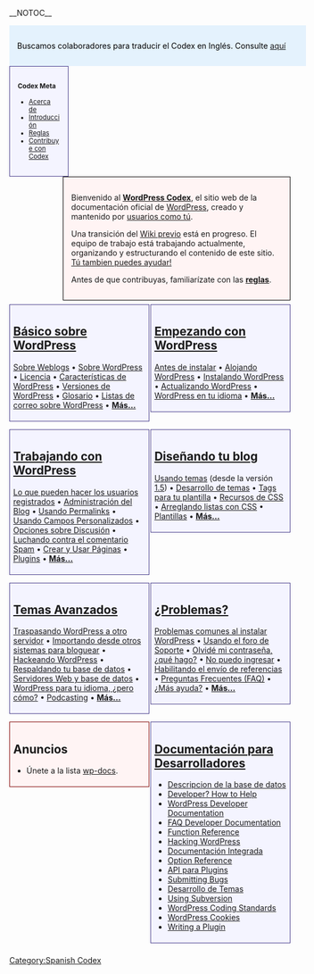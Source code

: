 __NOTOC__
<div style="width: 100%; float: center; background-color: #e4f2fd;color:#000000; padding: 1em">
Buscamos colaboradores para traducir el Codex en Inglés. Consulte [[es:Codex:Contributing to Codex|aquí]]
</div>

<div style="width: 15%; float: left; padding: 1em; background-color: #f4f4ff; border: 1px solid darkslateblue;"><small>
'''Codex Meta'''
* [[es:Codex:About|Acerca de]]
* [[es:Introduction to Codex|Introducci&oacute;n]]
* [[es:Codex Guidelines|Reglas]]
* [[es:Codex:Contributing to Codex|Contribuye con Codex]]
</small></div>
<div style="width:75%; float:right; padding: 1.0em; background-color: #fff4f4; border: 1px solid black;">Bienvenido al '''[[es:Codex:About|WordPress Codex]]''', el sitio web de la documentaci&oacute;n oficial de [[es:WordPress|WordPress]], creado y mantenido por [[Special:Listusers|usuarios como t&uacute;]].

Una transici&oacute;n del [http://wiki.wordpress.org/ Wiki previo] est&aacute; en progreso. El equipo de trabajo est&aacute; trabajando actualmente, organizando y estructurando el contenido de este sitio. [[es:Codex:Contributing to Codex|T&uacute; tambien puedes ayudar!]]

Antes de que contribuyas, familiar&iacute;zate con las [[es:Codex Guidelines|'''reglas''']].
</div>
<div style="width: 100%; position: relative; clear: both;">
<div style="width:47%; float:left; display: inline; padding: 6px; margin: 7px 0; background-color: #f4f4ff; border: 1px solid darkslateblue;">

== [[es:WordPress Basics|B&aacute;sico sobre WordPress]] ==
[[es:Introduction to Blogging|Sobre Weblogs]] &bull; [[es:WordPress|Sobre WordPress]] &bull; [[es:License|Licencia]] &bull; [[es:WordPress Features|Caracter&iacute;sticas de WordPress]] &bull; [[es:WordPress versions|Versiones de WordPress]] &bull; [[es:Glossary|Glosario]] &bull; [[es:Mailing Lists|Listas de correo sobre WordPress]] &bull; '''[[es:WordPress Basics|M&aacute;s&#8230;]]'''

</div>

<div style="width:47%; float:right; display: inline; padding: 6px; margin: 7px 0; background-color: #f4f4ff; border: 1px solid darkslateblue;">

== [[es:Getting Started with WordPress|Empezando con WordPress]] ==
[[es:Before You Install|Antes de instalar]] &bull; [[es:Hosting WordPress|Alojando WordPress]] &bull; [[es:Installing WordPress|Instalando WordPress]] &bull; [[es:Upgrading WordPress|Actualizando WordPress]] &bull; [[es:WordPress Localization|WordPress en tu idioma]] &bull; '''[[es:Getting Started with WordPress|M&aacute;s&#8230;]]'''

</div>
<div style="width:47%; clear: both; float:left; display: inline; padding: 6px; margin: 7px 0; background-color: #f4f4ff; border: 1px solid darkslateblue;">

== [[es:Working with WordPress|Trabajando con WordPress]] ==
[[es:Registered User Features|Lo que pueden hacer los usuarios registrados]] &bull; [[es:Administering your blog|Administraci&oacute;n del Blog]] &bull; [[es:Using Permalinks|Usando Permalinks]] &bull; [[es:Using Custom Fields|Usando Campos Personalizados]] &bull; [[es:Discussion Options|Opciones sobre Discusi&oacute;n]] &bull; [[es:Comment Spam|Luchando contra el comentario Spam]] &bull; [[es:Pages|Crear y Usar P&aacute;ginas]] &bull; [[es:Plugins|Plugins]] &bull; '''[[es:Working with WordPress|M&aacute;s&#8230;]]'''

</div>
<div style="width:47%; float:right; display: inline; padding: 6px; margin: 7px 0; background-color: #f4f4ff; border: 1px solid darkslateblue;">

== [[es:Blog Design and Layout|Diseñando tu blog]] ==
[[es:Using Themes|Usando temas]] (desde la versi&oacute;n [[es:Changelog/1.5|1.5]]) &bull; [[es:Theme_Development|Desarrollo de temas]] &bull; [[es:Template Tags|Tags para tu plantilla]] &bull; [[es:CSS#CSS_Resources|Recursos de CSS]] &bull; [[es:Styling lists with CSS|Arreglando listas con CSS]] &bull; [[es:Templates|Plantillas]] &bull; '''[[es:Blog Design and Layout|M&aacute;s&#8230;]]'''

</div>
<div style="width:47%; clear: both; float:left; display: inline; padding: 6px; margin: 7px 0; background-color: #f4f4ff; border: 1px solid darkslateblue;">

== [[es:Advanced Topics|Temas Avanzados]] ==
[[es:Moving to a new server|Traspasando WordPress a otro servidor]] &bull; [[es:Importing from other blogging software|Importando desde otros sistemas para bloguear]] &bull; [[es:Hacking WordPress|Hackeando WordPress]] &bull; [[es:Backing_up_your_database|Respaldando tu base de datos]] &bull; [[es:Web servers and databases|Servidores Web y base de datos]] &bull; [[es:Localizing WordPress|WordPress para tu idioma, ¿pero c&oacute;mo?]] &bull; [[es:Podcasting|Podcasting]] &bull; '''[[es:Advanced Topics|M&aacute;s&#8230;]]'''

</div>
<div style="width:47%; float:right; display: inline; padding: 6px; margin: 7px 0;; background-color: #f4f4ff; border: 1px solid darkslateblue;">

== [[es:Troubleshooting|¿Problemas?]] ==
[[es:Installing WordPress#Common_Installation_Problems|Problemas comunes al instalar WordPress]] &bull; [[es:Using_the support forums|Usando el foro de Soporte]] &bull; [[es:Resetting your password|Olvid&eacute; mi contraseña, ¿qu&eacute; hago?]] &bull; [[es:Login Trouble|No puedo ingresar]]  &bull; [[es:Enable Sending Referrers|Habilitando el env&iacute;o de referencias]]  &bull; [[es:FAQ|Preguntas Frecuentes (FAQ)]] &bull; [[es:Getting more help|¿M&aacute;s ayuda?]] &bull; '''[[es:Troubleshooting|M&aacute;s&#8230;]]
'''
</div>

<div style="width:47%; clear: both; float: left; display: inline; padding: 6px; margin: 7px 0; background-color: #fff4f4; border: 1px solid maroon;">

== Anuncios ==
*&Uacute;nete a la lista [http://lists.automattic.com/mailman/listinfo/wp-docs wp-docs].

</div>

<div style="width:47%; float: right; display: inline; padding: 6px; margin: 7px 0; background-color: #f4f4ff; border: 1px solid darkslateblue;">

== [[Developer Documentation|Documentación para Desarrolladores]] ==
* [[es:Database Description|Descripcion de la base de datos]]
* [[Contributing_to_WordPress#Development_and_Testing|Developer? How to Help]]
* [[Developer Documentation|WordPress Developer Documentation]]
* [[FAQ Developer Documentation]] 
* [[Function Reference]]
* [[Hacking WordPress]]
* [[es:Inline Documentation|Documentación Integrada]]
* [[Option Reference]]
* [[es:Plugin API|API para Plugins]]
* [[Submitting Bugs]]
* [[es:Theme Development|Desarrollo de Temas]]
* [http://wordpress.org/download/svn/ Using Subversion]
* [[WordPress Coding Standards]] 
* [[WordPress Cookies]] 
* [[Writing a Plugin]]

</div>

</div>

<div style="clear:both; height:1px;">&nbsp;</div>

<!--
<div style="border: dotted 1px #660; background-color: #eaeade; margin: 1em 0; padding: 1em;">
'''Project of the Week:''' None right now
</div>
-->

[[Category:Spanish Codex]]
{{es:Copyedit}}